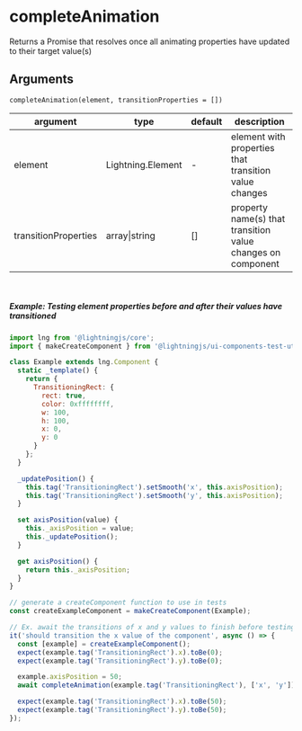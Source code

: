 <!--
  Copyright 2023 Comcast Cable Communications Management, LLC

  Licensed under the Apache License, Version 2.0 (the "License");
  you may not use this file except in compliance with the License.
  You may obtain a copy of the License at

  http://www.apache.org/licenses/LICENSE-2.0

  Unless required by applicable law or agreed to in writing, software
  distributed under the License is distributed on an "AS IS" BASIS,
  WITHOUT WARRANTIES OR CONDITIONS OF ANY KIND, either express or implied.
  See the License for the specific language governing permissions and
  limitations under the License.

  SPDX-License-Identifier: Apache-2.0
-->


<Meta title="Unit Testing / Test Utils / completeAnimation" />

# completeAnimation

Returns a Promise that resolves once all animating properties have updated to their target value(s)

## Arguments

`completeAnimation(element, transitionProperties = [])`

| argument             | type              | default | description                                                 |
| -------------------- | ----------------- | ------- | ----------------------------------------------------------- |
| element              | Lightning.Element | -       | element with properties that transition value changes       |
| transitionProperties | array\|string     | []      | property name(s) that transition value changes on component |

<br />

##### Example: Testing element properties before and after their values have transitioned

```js
import lng from '@lightningjs/core';
import { makeCreateComponent } from '@lightningjs/ui-components-test-utils';

class Example extends lng.Component {
  static _template() {
    return {
      TransitioningRect: {
        rect: true,
        color: 0xffffffff,
        w: 100,
        h: 100,
        x: 0,
        y: 0
      }
    };
  }

  _updatePosition() {
    this.tag('TransitioningRect').setSmooth('x', this.axisPosition);
    this.tag('TransitioningRect').setSmooth('y', this.axisPosition);
  }

  set axisPosition(value) {
    this._axisPosition = value;
    this._updatePosition();
  }

  get axisPosition() {
    return this._axisPosition;
  }
}

// generate a createComponent function to use in tests
const createExampleComponent = makeCreateComponent(Example);

// Ex. await the transitions of x and y values to finish before testing the result
it('should transition the x value of the component', async () => {
  const [example] = createExampleComponent();
  expect(example.tag('TransitioningRect').x).toBe(0);
  expect(example.tag('TransitioningRect').y).toBe(0);

  example.axisPosition = 50;
  await completeAnimation(example.tag('TransitioningRect'), ['x', 'y']);

  expect(example.tag('TransitioningRect').x).toBe(50);
  expect(example.tag('TransitioningRect').y).toBe(50);
});
```
